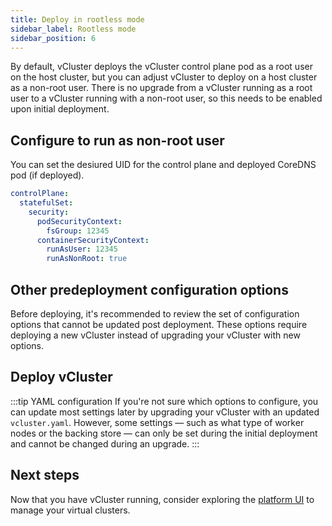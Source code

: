 ```yaml
---
title: Deploy in rootless mode
sidebar_label: Rootless mode
sidebar_position: 6
---
```



By default, vCluster deploys the vCluster control plane pod as a root user on the host cluster, but you can adjust vCluster
to deploy on a host cluster as a non-root user. There is no upgrade from a vCluster running as a root user to a vCluster running with a non-root user, so 
this needs to be enabled upon initial deployment. 

## Configure to run as non-root user

You can set the desiured UID for the control plane and deployed CoreDNS pod (if deployed).

```yaml title="Example of non-root user configuration"
controlPlane:
  statefulSet:
    security:
      podSecurityContext:
        fsGroup: 12345
      containerSecurityContext:
        runAsUser: 12345
        runAsNonRoot: true
```

## Other predeployment configuration options

Before deploying, it's recommended to review the set of configuration options that cannot be updated post deployment. These options require deploying a new vCluster instead of upgrading your vCluster with new options.

<ControlPlaneOptions />
<WorkerNodeOptions />

## Deploy vCluster

:::tip YAML configuration
If you're not sure which options to configure, you can update most settings later by upgrading your vCluster with an updated `vcluster.yaml`.
However, some settings — such as what type of worker nodes or the backing store — can only be set during the initial deployment and cannot be changed during an upgrade.
:::

<Deploy />

## Next steps

Now that you have vCluster running, consider exploring the [platform UI](/platform/install/quick-start-guide) to manage your virtual clusters.

